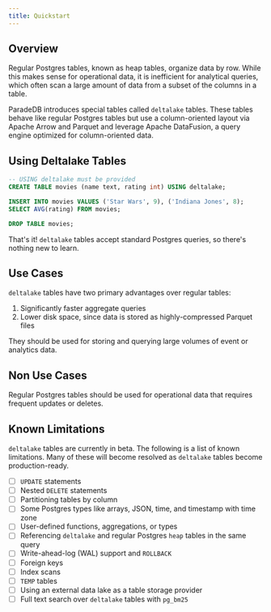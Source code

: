 ```yaml
---
title: Quickstart
---
```


## Overview

Regular Postgres tables, known as heap tables, organize data by row. While this makes sense for operational data,
it is inefficient for analytical queries, which often scan a large amount of data from a subset of the columns
in a table.

ParadeDB introduces special tables called `deltalake` tables. These tables behave like regular Postgres tables but
use a column-oriented layout via Apache Arrow and Parquet and leverage Apache DataFusion, a query engine
optimized for column-oriented data.

## Using Deltalake Tables

```sql
-- USING deltalake must be provided
CREATE TABLE movies (name text, rating int) USING deltalake;

INSERT INTO movies VALUES ('Star Wars', 9), ('Indiana Jones', 8);
SELECT AVG(rating) FROM movies;

DROP TABLE movies;
```

That's it! `deltalake` tables accept standard Postgres queries, so there's nothing new to learn.

## Use Cases

`deltalake` tables have two primary advantages over regular tables:

1. Significantly faster aggregate queries
2. Lower disk space, since data is stored as highly-compressed Parquet files

They should be used for storing and querying large volumes of event or analytics data.

## Non Use Cases

Regular Postgres tables should be used for operational data that requires frequent updates
or deletes.

## Known Limitations

`deltalake` tables are currently in beta. The following is a list of known limitations. Many of these
will become resolved as `deltalake` tables become production-ready.

- [ ] `UPDATE` statements
- [ ] Nested `DELETE` statements
- [ ] Partitioning tables by column
- [ ] Some Postgres types like arrays, JSON, time, and timestamp with time zone
- [ ] User-defined functions, aggregations, or types
- [ ] Referencing `deltalake` and regular Postgres `heap` tables in the same query
- [ ] Write-ahead-log (WAL) support and `ROLLBACK`
- [ ] Foreign keys
- [ ] Index scans
- [ ] `TEMP` tables
- [ ] Using an external data lake as a table storage provider
- [ ] Full text search over `deltalake` tables with `pg_bm25`
